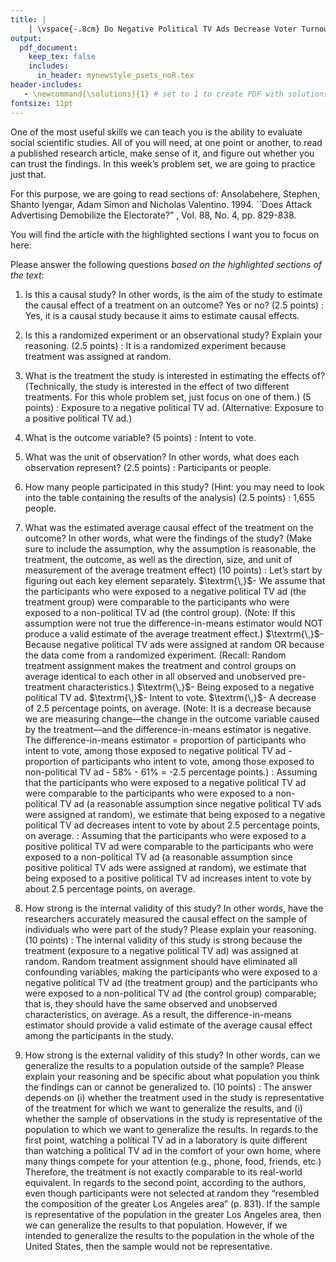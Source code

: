 ```yaml
---
title: |
    | \vspace{-.8cm} Do Negative Political TV Ads Decrease Voter Turnout? \if1\solutions\newline(with Solutions) \fi
output:
  pdf_document:
    keep_tex: false
    includes:
      in_header: mynewstyle_psets_noR.tex
header-includes: 
   - \newcommand{\solutions}{1} # set to 1 to create PDF with solutions; leave blank to create PDF without solutions
fontsize: 11pt
---
```

\vspace{-.5cm} One of the most useful skills we can teach you is the ability to evaluate social scientific studies. All of you will need, at one point or another, to read a published research article, make sense of it, and figure out whether you can trust the findings. In this week's problem set, we are going to practice just that. 

For this purpose, we are going to read sections of:
Ansolabehere, Stephen, Shanto Iyengar, Adam Simon and Nicholas Valentino. 1994. 
``Does Attack Advertising Demobilize the Electorate?"
\textit{The American Political Science Review}, Vol. 88, No. 4, pp. 829-838.

You will find the article with the highlighted sections I want you to focus on here: \href{https://www.dropbox.com/s/cuiwkro8q6jg4p5/Does%20Attack%20Adversiting%20Demobilize%20the%20Electorate%20%28for%20pset7%29.pdf?dl=1}{\textbf{link to pdf}}

Please answer the following questions *based on the highlighted sections of the text*:
\vspace{.5cm}

1. Is this a causal study? In other words, is the aim of the study to estimate the causal effect of a treatment on an outcome? Yes or no? (2.5 points)
\if1\solutions
\newline\newline\underline{Answer}: Yes, it is a causal study because it aims to estimate causal effects.
\newline
\fi

2. Is this a randomized experiment or an observational study? Explain your reasoning. (2.5 points)
\if1\solutions
\newline\newline\underline{Answer}: It is a randomized experiment because treatment was assigned at random.
\newline
\fi

3. What is the treatment the study is interested in estimating the effects of?  (Technically, the study is interested in the effect of two different treatments. For this whole problem set, just focus on one of them.) (5 points)
\if1\solutions
\newline\newline\underline{Answer}:  Exposure to a negative political TV ad. (Alternative: Exposure to a positive political TV ad.)
\newline
\fi

4. What is the outcome variable? (5 points)
\if1\solutions
\newline\newline\underline{Answer}: Intent to vote.
\newline
\fi

5. What was the unit of observation? In other words, what does each observation represent? (2.5 points)
\if1\solutions
\newline\newline\underline{Answer}: Participants or people.
\newline
\fi


6. How many people participated in this study? (Hint: you may need to look into the table containing the results of the analysis) (2.5 points)
\if1\solutions
\newline\newline\underline{Answer}: 1,655 people.
\newline
\fi


7. What was the estimated average causal effect of the treatment on the outcome? In other words, what were the findings of the study? (Make sure to include the assumption, why the assumption is reasonable, the treatment, the outcome, as well as the direction, size, and unit of measurement of the average treatment effect) (10 points)
\if1\solutions
\newline\newline \underline{Answer}: Let's start by figuring out each key element separately.\newline\newline 
$\textrm{\,}$- \textit{What's the assumption?} We assume that the participants who were exposed to a negative political TV ad (the treatment group) were comparable to the participants who were exposed to a non-political TV ad (the control group). (Note: If this assumption were not true the difference-in-means estimator would NOT produce a valid estimate of the average treatment effect.) \newline\newline 
$\textrm{\,}$- \textit{Why is the assumption reasonable?} Because negative political TV ads were assigned at random OR because the data come from a randomized experiment. (Recall: Random treatment assignment makes the treatment and control groups on average identical to each other in all observed and unobserved pre-treatment characteristics.)\newline\newline 
$\textrm{\,}$- \textit{What's the treatment?} Being exposed to a negative political TV ad. \newline\newline 
$\textrm{\,}$- \textit{What's the outcome?} Intent to vote. \newline\newline 
$\textrm{\,}$- \textit{What's the direction, size, and unit of measurement of the average causal effect?} A decrease of 2.5 percentage points, on average. (Note: It is a decrease because we are measuring change---the change in the outcome variable caused by the treatment---and the difference-in-means estimator is negative. The difference-in-means estimator = proportion of participants who intent to vote, among those exposed to negative political TV ad - proportion of participants who intent to vote, among those exposed to non-political TV ad - 58\% - 61\% = -2.5 percentage points.)\newline\newline 
\textit{Full answer}: Assuming that the participants who were exposed to a negative political TV ad were comparable to the participants who were exposed to a non-political TV ad (a reasonable assumption since negative political TV ads were assigned at random), we estimate that being exposed to a negative political TV ad decreases intent to vote by about 2.5 percentage points, on average.
\newline\newline \textit{Alternative full answer (if exposure to a positive political TV ad is the treatment)}: Assuming that the participants who were exposed to a positive political TV ad were comparable to the participants who were exposed to a non-political TV ad (a reasonable assumption since positive political TV ads were assigned at random), we estimate that being exposed to a positive political TV ad increases intent to vote by about 2.5 percentage points, on average.
\newpage
\fi

8. How strong is the internal validity of this study? In other words, have the researchers accurately measured the causal effect on the sample of individuals who were part of the study? Please explain your reasoning. (10 points)
\if1\solutions
\newline\newline\underline{Answer}: The internal validity of this study is strong because the treatment (exposure to a negative political TV ad) was assigned at random. Random treatment assignment should have eliminated all confounding variables, making the participants who were exposed to a negative political TV ad (the treatment group) and the participants who were exposed to a non-political TV ad (the control group) comparable; that is, they should have the same observed and unobserved characteristics, on average. As a result, the difference-in-means estimator should provide a valid estimate of the average causal effect among the participants in the study.
\newline
\fi

9. How strong is the external validity of this study? In other words, can we generalize the results to a population outside of the sample? Please explain your reasoning and be specific about what population you think the findings can or cannot be generalized to. (10 points)
\if1\solutions
\newline\newline\underline{Answer}: 
The answer depends on (i) whether the treatment used in the study is representative of the treatment for which we want to generalize the results, and (i) whether the sample of observations in the study is representative of the population to which we want to generalize the results. In regards to the first point, watching a political TV ad in a laboratory is quite different than watching a political TV ad in the comfort of your own home, where many things compete for your attention (e.g., phone, food, friends, etc.) Therefore, the treatment is not exactly comparable to its real-world equivalent. In regards to the second point, according to the authors, even though participants were not selected at random they "resembled the composition of the greater Los Angeles area" (p. 831). If the sample is representative of the population in the greater Los Angeles area, then we can generalize the results to that population. However, if we intended to generalize the results to the population in the whole of the United States, then the sample would not be representative. 
\newline
\fi

